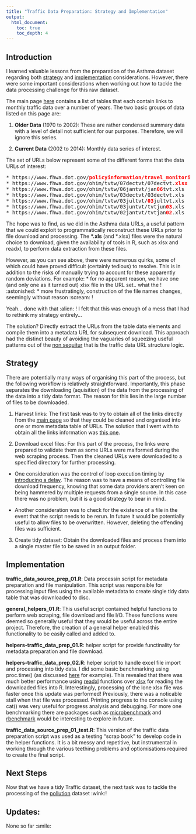 ```yaml
---
title: "Traffic Data Preparation: Strategy and Implementation"
output:
  html_document:
    toc: true
    toc_depth: 4
--- 
```


## Introduction

I learned valuable lessons from the preparation of the Asthma dataset regarding both [strategy](https://github.com/drbulu/healthyAir_DSc_proj/blob/master/01_Data_Prep/asthma_data_source_prep_01.Rmd) and [implementation](https://github.com/drbulu/healthyAir_DSc_proj/blob/master/01_Data_Prep/asthma_data_source_prep_02.Rmd) considerations. However, there were some important considerations when working out how to tackle the data processing challenge for this raw dataset. 

The main page [here](https://www.fhwa.dot.gov/policyinformation/travel_monitoring/tvt.cfm) contains a list of tables that each contain links to monthly traffic data over a number of years. The two basic groups of data listed on this page are: 

1. **Older Data** (1970 to 2002): These are rather condensed summary data with a level of detail not sufficient for our purposes. Therefore, we will ignore this series.

2. **Current Data** (2002 to 2014): Monthly data series of interest.

The set of URLs below represent some of the different forms that the data URLs of interest:

<pre>
* https://www.fhwa.dot.gov/<b style="color:red;">policyinformation/travel_monitoring/</b>16novtvt/16novtvt.xls
* https://www.fhwa.dot.gov/ohim/tvtw/07dectvt/07dectvt.<b style="color:red;">xlsx</b>
* https://www.fhwa.dot.gov/ohim/tvtw/06jantvt/jan<b style="color:red;">06</b>tvt.xls
* https://www.fhwa.dot.gov/ohim/tvtw/03dectvt/03dectvt.xls
* https://www.fhwa.dot.gov/ohim/tvtw/03jultvt/<b style="color:red;">03</b>jultvt.xls
* https://www.fhwa.dot.gov/ohim/tvtw/03juntvt/tvtjun<b style="color:red;">03</b>.xls
* https://www.fhwa.dot.gov/ohim/tvtw/02jantvt/tvtjan<b style="color:red;">02</b>.xls
</pre>

The hope was to find, as we did in the Asthma data URLs, a useful pattern that we could exploit to programmatically reconstruct these URLs prior to file download and processing. The **&ast;.xls** (and &ast;.xlsx) files were the natural choice to download, given the availability of tools in R, such as xlsx and readxl, to perform data extraction from these files.

However, as you can see above, there were numerous quirks, some of which could have proved difficult (certainly tedious) to resolve. This is in addition to the risks of manually trying to account for these apparently random deviations. For example:
 * for no apparent reason, we have one (and only one as it turned out) xlsx file in the URL set.. what the ! :astonished:
* more frustratingly, construction of the file names changes, seemingly without reason :scream: !

Yeah... done with that :alien: ! I felt that this was enough of a mess that I had to rethink my strategy entirely... 

The solution? Directly extract the URLs from the table data elements and compile them into a metadata URL for subsequent download. This approach had the distinct beauty of avoiding the vaguaries of squeezing useful patterns out of the [non sequitur](https://en.wikipedia.org/wiki/Non_sequitur_(logic)) that is the traffic data URL structure logic.

## Strategy

There are potentially many ways of organising this part of the process, but the following workflow is relatively straightforward. Importantly, this phase separates the downloading (aquisition) of the data from the processing of the data into a tidy data format. The reason for this lies in the large number of files to be downloaded.

1. Harvest links: The first task was to try to obtain all of the links directly from the [main page](https://www.fhwa.dot.gov/policyinformation/travel_monitoring/tvt.cfm) so that they could be cleaned and organised into one or more metadata table of URLs. The solution that I went with to obtain all the links information was [this one](http://stackoverflow.com/questions/31924546/rvest-table-scraping-including-links). 

2. Download excel files: For this part of the process, the links were prepared to validate them as some URLs were malformed during the web scraping process. Then the cleaned URLs were downloaded to a specified directory for further processing.

* One consideration was the control of loop execution timing by [introducing a delay](http://stackoverflow.com/questions/1174799/how-to-make-execution-pause-sleep-wait-for-x-seconds-in-r). The reason was to have a means of controlling file download frequency, knowing that some data providers aren't keen on being hammered by multiple requests from a single source. In this case there was no problem, but it is a good strategy to bear in mind. 

* Another consideration was to check for the existence of a file in the event that the script needs to be rerun. In future it would be potentially useful to allow files to be overwritten. However, deleting the offending files was sufficient.

3. Create tidy dataset: Obtain the downloaded files and process them into a single master file to be saved in an output folder.

## Implementation

**traffic_data_source_prep_01.R**: Data processin script for metadata preparation and file manipulation. This script was responsible for processing input files using the available metadata to create single tidy data table that was downloaded to disc.

**general_helpers_01.R**: This useful script contained helpful functions to perform web scraping, file download and file I/O. These functions were deemed so generally useful that they would be useful across the entire project. Therefore, the creation of a general helper enabled this functionality to be easily called and added to.

**helpers-traffic_data_prep_01.R**: helper script for provide functinality for metadata preparation and file download.

**helpers-traffic_data_prep_02.R**: helper script to handle excel file import and processing into tidy data. I did some basic benchmarking using proc.time() (as discussed [here](http://stackoverflow.com/questions/6262203/#17802487) for example). This revealed that there was much better performance using [readxl](https://cran.r-project.org/web/packages/readxl/index.html) functions over [xlsx](https://cran.r-project.org/web/packages/xlsx/index.html) for reading the downloaded files into R. Interestingly, processing of the lone xlsx file was faster once this update was performed! Previously, there was a noticable stall when that file was processed. Printing progress to the console using cat() was very useful for progress analysis and debugging. For more one benchmarking there are packages such as [microbenchmark](https://cran.r-project.org/web/packages/microbenchmark/index.html) and [rbenchmark](https://cran.r-project.org/web/packages/rbenchmark/) would be interesting to explore in future.

**traffic_data_source_prep_01_test.R**: This version of the traffic data preparation script was used as a testing "scrap book" to develop code in the helper functions. It is a bit messy and repetitive, but instrumental in working through the various teething problems and optiomisations required to create the final script.

## Next Steps

Now that we have a tidy Traffic dataset, the next task was to tackle the processing of the [pollution](https://github.com/drbulu/healthyAir_DSc_proj/blob/master/01_Data_Prep/pollution_data_source_prep_01.Rmd) dataset :wink:!

## Updates:

None so far :smile:

<br/>